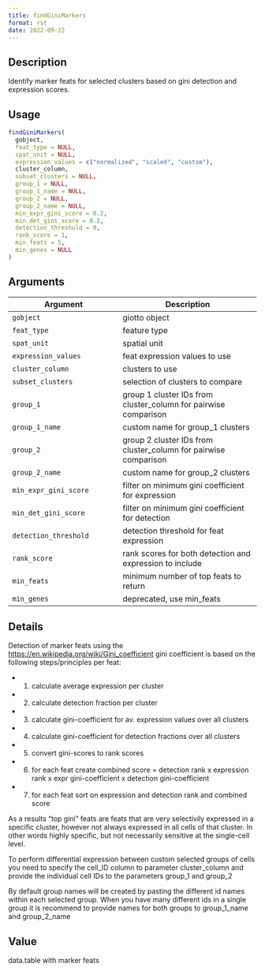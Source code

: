 ```yaml
--- 
title: findGiniMarkers 
format: rst 
date: 2022-09-22 
--- 
```


## Description

Identify marker feats for selected clusters based on gini detection and expression scores.


## Usage

```r
findGiniMarkers(
  gobject,
  feat_type = NULL,
  spat_unit = NULL,
  expression_values = c("normalized", "scaled", "custom"),
  cluster_column,
  subset_clusters = NULL,
  group_1 = NULL,
  group_1_name = NULL,
  group_2 = NULL,
  group_2_name = NULL,
  min_expr_gini_score = 0.2,
  min_det_gini_score = 0.2,
  detection_threshold = 0,
  rank_score = 1,
  min_feats = 5,
  min_genes = NULL
)
```


## Arguments

Argument      |Description
------------- |----------------
`gobject`     |     giotto object
`feat_type`     |     feature type
`spat_unit`     |     spatial unit
`expression_values`     |     feat expression values to use
`cluster_column`     |     clusters to use
`subset_clusters`     |     selection of clusters to compare
`group_1`     |     group 1 cluster IDs from cluster_column for pairwise comparison
`group_1_name`     |     custom name for group_1 clusters
`group_2`     |     group 2 cluster IDs from cluster_column for pairwise comparison
`group_2_name`     |     custom name for group_2 clusters
`min_expr_gini_score`     |     filter on minimum gini coefficient for expression
`min_det_gini_score`     |     filter on minimum gini coefficient for detection
`detection_threshold`     |     detection threshold for feat expression
`rank_score`     |     rank scores for both detection and expression to include
`min_feats`     |     minimum number of top feats to return
`min_genes`     |     deprecated, use min_feats


## Details

Detection of marker feats using the [https://en.wikipedia.org/wiki/Gini_coefficient](https://en.wikipedia.org/wiki/Gini_coefficient) gini 
 coefficient is based on the following steps/principles per feat:
   

*  1. calculate average expression per cluster   

*  2. calculate detection fraction per cluster   

*  3. calculate gini-coefficient for av. expression values over all clusters   

*  4. calculate gini-coefficient for detection fractions over all clusters   

*  5. convert gini-scores to rank scores   

*  6. for each feat create combined score = detection rank x expression rank x expr gini-coefficient x detection gini-coefficient   

*  7. for each feat sort on expression and detection rank and combined score  
 
 As a results "top gini" feats are feats that are very selectivily expressed in a specific cluster,
 however not always expressed in all cells of that cluster. In other words highly specific, but
 not necessarily sensitive at the single-cell level.
 
 To perform differential expression between custom selected groups of cells
 you need to specify the cell_ID column to parameter cluster_column 
 and provide the individual cell IDs to the parameters group_1 and group_2 
 
 By default group names will be created by pasting the different id names within each selected group.
 When you have many different ids in a single group
 it is recommend to provide names for both groups to group_1_name and group_2_name


## Value

data.table with marker feats


